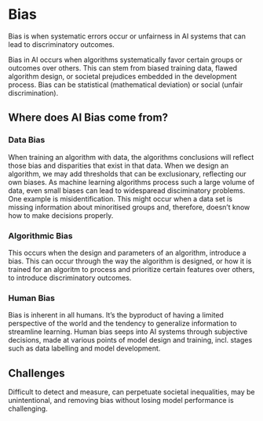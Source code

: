 # Bias

Bias is when systematic errors occur or unfairness in AI systems that can lead to discriminatory outcomes. 

Bias in AI occurs when algorithms systematically favor certain groups or outcomes over others. This can stem from biased training data, flawed algorithm design, or societal prejudices embedded in the development process. Bias can be statistical (mathematical deviation) or social (unfair discrimination).

## Where does AI Bias come from?

### Data Bias

When training an algorithm with data, the algorithms conclusions will reflect those bias and disparities that exist in that data. When we design an algorithm, we may add thresholds that can be exclusionary, reflecting our own biases. As machine learning algorithms process such a large volume of data, even small biases can lead to widesparead disciminatory problems. One example is misidentification. This might occur when a data set is missing information about minoritised groups and, therefore, doesn’t know how to make decisions properly.

### Algorithmic Bias

This occurs when the design and parameters of an algorithm, introduce a bias. This can occur through the way the algorithm is designed, or how it is trained for an algoritm to process and prioritize certain features over others, to introduce discriminatory outcomes.

### Human Bias

Bias is inherent in all humans. It’s the byproduct of having a limited perspective of the world and the tendency to generalize information to streamline learning. Human bias seeps into AI systems through subjective decisions, made at various points of model design and training, incl. stages such as data labelling and model development.

## Challenges

Difficult to detect and measure, can perpetuate societal inequalities, may be unintentional, and removing bias without losing model performance is challenging.